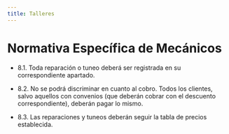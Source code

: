 ```yaml
---
title: Talleres
---
```



# Normativa Específica de Mecánicos

- 8.1. Toda reparación o tuneo deberá ser registrada en su correspondiente apartado. 
 

- 8.2. No se podrá discriminar en cuanto al cobro. Todos los clientes, salvo aquellos con convenios (que deberán cobrar con el descuento correspondiente), deberán pagar lo mismo. 
 

- 8.3. Las reparaciones y tuneos deberán seguir la tabla de precios establecida.